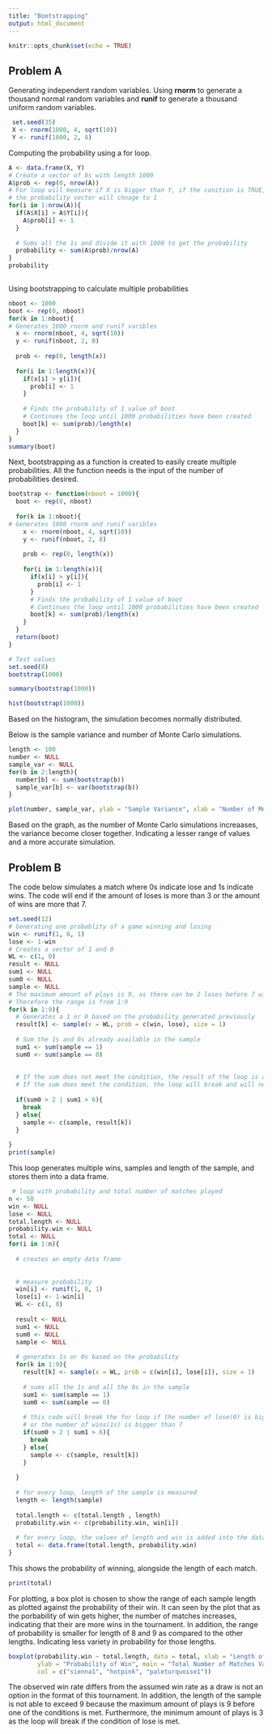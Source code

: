 ```yaml
---
title: "Bootstrapping"
output: html_document
---
```


```r
knitr::opts_chunk$set(echo = TRUE)
```

## Problem A

Generating independent random variables. Using **rnorm** to generate a thousand 
normal random variables and **runif** to generate a thousand uniform random variables. 

```r
 set.seed(35)
 X <- rnorm(1000, 4, sqrt(10))
 Y <- runif(1000, 2, 8)
```


Computing the probability using a for loop. 

```r
A <- data.frame(X, Y)
# Create a vector of 0s with length 1000 
A$prob <- rep(0, nrow(A))
# For loop will measure if X is bigger than Y, if the conition is TRUE,
# the probability vector will chnage to 1
for(i in 1:nrow(A)){
  if(A$X[i] > A$Y[i]){
    A$prob[i] <- 1
  }
  
  # Sums all the 1s and divide it with 1000 to get the probability 
  probability <- sum(A$prob)/nrow(A)
}
probability
 
```

Using bootstrapping to calculate multiple probabilities 

```r
nboot <- 1000
boot <- rep(0, nboot)
for(k in 1:nboot){
# Generates 1000 rnorm and runif varibles
  x <- rnorm(nboot, 4, sqrt(10)) 
  y <- runif(nboot, 2, 8)
  
  prob <- rep(0, length(x))
  
  for(i in 1:length(x)){
    if(x[i] > y[i]){
      prob[i] <- 1
    }
    
    # Finds the probability of 1 value of boot
    # Continues the loop until 1000 probabilities have been created 
    boot[k] <- sum(prob)/length(x)
  }
}
summary(boot)
```

Next, bootstrapping as a function is created to easily create multiple probabilities. All the function needs is the input of the number of probabilities desired.  

```r
bootstrap <- function(nboot = 1000){
  boot <- rep(0, nboot)
  
  for(k in 1:nboot){
# Generates 1000 rnorm and runif varibles
    x <- rnorm(nboot, 4, sqrt(10))
    y <- runif(nboot, 2, 8)
    
    prob <- rep(0, length(x))
    
    for(i in 1:length(x)){
      if(x[i] > y[i]){
        prob[i] <- 1
      }
      # Finds the probability of 1 value of boot
      # Continues the loop until 1000 probabilities have been created 
      boot[k] <- sum(prob)/length(x)
    }
  }
  return(boot)
}
```

```r
# Test values 
set.seed(8)
bootstrap(1000)
```

```r
summary(bootstrap(1000))
```

```r
hist(bootstrap(1000))
```

Based on the histogram, the simulation becomes normally distributed. 

Below is the sample variance and number of Monte Carlo simulations. 

```r
length <- 100
number <- NULL
sample_var <- NULL
for(b in 2:length){
  number[b] <- sum(bootstrap(b))
  sample_var[b] <- var(bootstrap(b))
}
```

```r
plot(number, sample_var, ylab = "Sample Variance", xlab = "Number of Monte Carlo Simulations")
```

Based on the graph, as the number of Monte Carlo simulations increaases, the variance become closer together. Indicating a lesser range of values and a more accurate simulation. 

## Problem B 

The code below simulates a match where 0s indicate lose and 1s indicate wins. The code will end if the amount of loses is more than 3 or the amount of wins are more that 7. 

```r
set.seed(12)
# Generating one probablity of a game winning and losing 
win <- runif(1, 0, 1)
lose <- 1-win
# Creates a vector of 1 and 0
WL <- c(1, 0)
result <- NULL
sum1 <- NULL
sum0 <- NULL
sample <- NULL
# The maximum amount of plays is 9, as there can be 2 loses before 7 wins. 
# Therefore the range is from 1:9
for(k in 1:9){
  # Generates a 1 or 0 based on the probability generated previously
  result[k] <- sample(x = WL, prob = c(win, lose), size = 1)
  
  # Sum the 1s and 0s already available in the sample
  sum1 <- sum(sample == 1)
  sum0 <- sum(sample == 0)
  
  
  # If the sum does not meet the condition, the result of the loop is added into a vector titled "sample"
  # If the sum does meet the condition, the loop will break and will not add the result of the loop to the sample vector
  
  if(sum0 > 2 | sum1 > 6){
    break
  } else{
    sample <- c(sample, result[k])
  }
  
}
print(sample)
```

This loop generates multiple wins, samples and length of the sample, and stores them into a data frame. 

```r
 # loop with probability and total number of matches played 
n <- 50
win <- NULL
lose <- NULL
total.length <- NULL
probability.win <- NULL
total <- NULL
for(i in 1:n){
  
  # creates an empty data frame
  
  
  # measure probability 
  win[i] <- runif(1, 0, 1)
  lose[i] <- 1-win[i]
  WL <- c(1, 0)
  
  result <- NULL
  sum1 <- NULL
  sum0 <- NULL
  sample <- NULL
  
  # generates 1s or 0s based on the probability 
  for(k in 1:9){
    result[k] <- sample(x = WL, prob = c(win[i], lose[i]), size = 1)
    
    # sums all the 1s and all the 0s in the sample
    sum1 <- sum(sample == 1)
    sum0 <- sum(sample == 0)
    
    # this code will break the for loop if the number of lose(0) is bigger than 3
    # or the number of wins(1s) is bigger than 7
    if(sum0 > 2 | sum1 > 6){
      break
    } else{
      sample <- c(sample, result[k])
    }
    
  }
  
  # for every loop, length of the sample is measured 
  length <- length(sample)
  
  total.length <- c(total.length , length)
  probability.win <- c(probability.win, win[i])
  
  # for every loop, the values of length and win is added into the data frame
  total <- data.frame(total.length, probability.win)
}
```

This shows the probability of winning, alongside the length of each match. 
```r
print(total)
```

For plotting, a box plot is chosen to show the range of each sample length as plotted against the probability of their win. It can seen by the plot that as the porbability of win gets higher, the number of matches increases, indicating that their are more wins in the tournament. In addition, the range of probability is smaller for length of 8 and 9 as compared to the other lengths. Indicating less variety in probability for those lengths. 

```r
boxplot(probability.win ~ total.length, data = total, xlab = "Length of Sample", 
        ylab = "Probability of Win", main = "Total Number of Matches Varies as a Function of P",
        col = c("sienna1", "hotpink", "paleturquoise1"))
```

The observed win rate differs from the assumed win rate as a draw is not an option in the format of this tournament. In addition, the length of the sample is not able to exceed 9 because the maximum amount of plays is 9 before one of the conditions is met. Furthermore, the minimum amount of plays is 3 as the loop will break if the condition of lose is met. 
